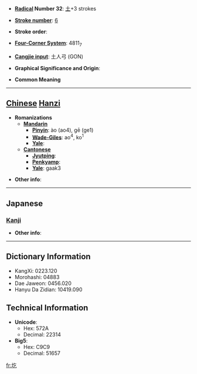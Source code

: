 * '''[[Wiktionary:Chinese radical index| Radical]] Number 32''': [[Wiktionary:Chinese radical index 土|土]]+3 strokes

* '''[[Wiktionary:Chinese total strokes index|Stroke number]]''': [[Wiktionary:Chinese total strokes index 6|6]]

* '''Stroke order''': 

* '''[[Wiktionary:Chinese four corner index|Four-Corner System]]''': 4811<sub>7</sub>

* '''[[Wiktionary:Chinese Cangjie index|Cangjie input]]''': 土人弓 (GON)

* '''Graphical Significance and Origin''': 

* '''Common Meaning'''

----

== [[Chinese]] [[Hanzi]] ==

* '''Romanizations'''
** '''[[Mandarin]]'''
*** '''[[Pinyin]]''': ào (ao4), gē (ge1)
*** '''[[Wade-Giles]]''': ao<sup>4</sup>, ko<sup>1</sup>
*** '''[[Yale]]''': 
** '''[[Cantonese]]'''
*** '''[[Jyutping]]''':
*** '''[[Penkyamp]]''': 
*** '''[[Yale]]''': gaak3

* '''Other info''': 

----

==Japanese==
===[[Kanji]]===
{{kanji|on readings=[[ぎつ]] (gitsu), [[ぎち]] (gichi), [[ごち]] (gochi), [[いつ]] (itsu), [[おち]] (ochi)
|kun readings=
}}

* '''Other info''':  

----

== Dictionary Information ==

* KangXi: 0223.120
* Morohashi: 04883
* Dae Jaweon: 0456.020
* Hanyu Da Zidian: 10419.090

== Technical Information ==

* '''Unicode''':
** Hex: 572A
** Decimal: 22314
* '''Big5''':
** Hex: C9C9
** Decimal: 51657

[[fr:圪]]